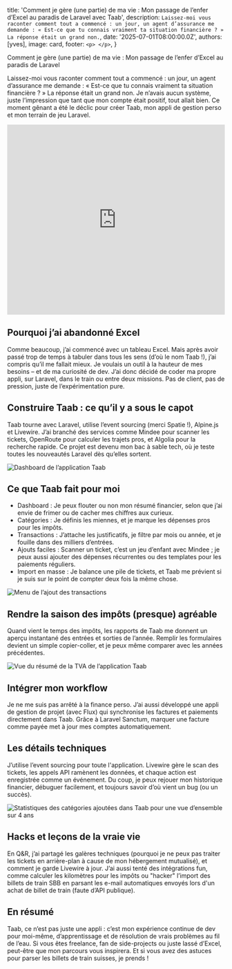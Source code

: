 
  title: 'Comment je gère (une partie) de ma vie : Mon passage de l’enfer d’Excel au paradis de Laravel avec Taab',
  description: `Laissez-moi vous raconter comment tout a commencé : un jour, un agent d’assurance me demande : « Est-ce que tu connais vraiment ta situation financière ? » La réponse était un grand non.`,
  date: '2025-07-01T08:00:00.0Z',
  authors: [yves],
  image: card,
  footer: `
    <p>
    </p>
  `,
}

Comment je gère (une partie) de ma vie : Mon passage de l’enfer d’Excel au paradis de Laravel

Laissez-moi vous raconter comment tout a commencé : un jour, un agent d’assurance me demande : « Est-ce que tu connais vraiment ta situation financière ? » La réponse était un grand non. Je n’avais aucun système, juste l’impression que tant que mon compte était positif, tout allait bien. Ce moment gênant a été le déclic pour créer Taab, mon appli de gestion perso et mon terrain de jeu Laravel.

<!--more-->

<div>
  <iframe
    src="https://www.youtube.com/embed/C-I5-Ov8Tnw"
    frameBorder="0"
    allow="accelerometer; autoplay; clipboard-write; encrypted-media; gyroscope; picture-in-picture"
    allowFullScreen
    width="100%"
    height="440px"
  ></iframe>
</div>

## Pourquoi j’ai abandonné Excel
Comme beaucoup, j’ai commencé avec un tableau Excel. Mais après avoir passé trop de temps à tabuler dans tous les sens (d’où le nom Taab !), j’ai compris qu’il me fallait mieux. Je voulais un outil à la hauteur de mes besoins – et de ma curiosité de dev. J’ai donc décidé de coder ma propre appli, sur Laravel, dans le train ou entre deux missions. Pas de client, pas de pression, juste de l’expérimentation pure.

## Construire Taab : ce qu’il y a sous le capot
Taab tourne avec Laravel, utilise l’event sourcing (merci Spatie !), Alpine.js et Livewire. J’ai branché des services comme Mindee pour scanner les tickets, OpenRoute pour calculer les trajets pros, et Algolia pour la recherche rapide. Ce projet est devenu mon bac à sable tech, où je teste toutes les nouveautés Laravel dès qu’elles sortent.

![Dashboard de l’application Taab](/img/taab/dashboard.png "Dashboard de l’application Taab")

## Ce que Taab fait pour moi
 - Dashboard : Je peux flouter ou non mon résumé financier, selon que j’ai envie de frimer ou de cacher mes chiffres aux curieux.
 - Catégories : Je définis les miennes, et je marque les dépenses pros pour les impôts.
 - Transactions : J’attache les justificatifs, je filtre par mois ou année, et je fouille dans des milliers d’entrées.
 - Ajouts faciles : Scanner un ticket, c’est un jeu d’enfant avec Mindee ; je peux aussi ajouter des dépenses récurrentes ou des templates pour les paiements réguliers.
 - Import en masse : Je balance une pile de tickets, et Taab me prévient si je suis sur le point de compter deux fois la même chose.

![Menu de l’ajout des transactions](/img/taab/add-transactions.png "Menu de l’ajout des transactions")

## Rendre la saison des impôts (presque) agréable
Quand vient le temps des impôts, les rapports de Taab me donnent un aperçu instantané des entrées et sorties de l’année. Remplir les formulaires devient un simple copier-coller, et je peux même comparer avec les années précédentes.

![Vue du résumé de la TVA de l’application Taab](/img/taab/vat-stats.png "Vue du résumé de la TVA de l’application Taab")

## Intégrer mon workflow
Je ne me suis pas arrêté à la finance perso. J’ai aussi développé une appli de gestion de projet (avec Flux) qui synchronise les factures et paiements directement dans Taab. Grâce à Laravel Sanctum, marquer une facture comme payée met à jour mes comptes automatiquement.

## Les détails techniques
J’utilise l’event sourcing pour toute l'application. Livewire gère le scan des tickets, les appels API ramènent les données, et chaque action est enregistrée comme un événement. Du coup, je peux rejouer mon historique financier, débuguer facilement, et toujours savoir d’où vient un bug (ou un succès).

![Statistiques des catégories ajoutées dans Taab pour une vue d’ensemble sur 4 ans](/img/taab/category-stats.png "Statistiques des catégories ajoutées dans Taab pour une vue d’ensemble sur 4 ans")

## Hacks et leçons de la vraie vie
En Q&R, j’ai partagé les galères techniques (pourquoi je ne peux pas traiter les tickets en arrière-plan à cause de mon hébergement mutualisé), et comment je garde Livewire à jour. J’ai aussi tenté des intégrations fun, comme calculer les kilomètres pour les impôts ou "hacker" l’import des billets de train SBB en parsant les e-mail automatiques envoyés lors d'un achat de billet de train (faute d’API publique).

## En résumé
Taab, ce n’est pas juste une appli : c’est mon expérience continue de dev pour moi-même, d’apprentissage et de résolution de vrais problèmes au fil de l’eau. Si vous êtes freelance, fan de side-projects ou juste lassé d’Excel, peut-être que mon parcours vous inspirera. Et si vous avez des astuces pour parser les billets de train suisses, je prends !
